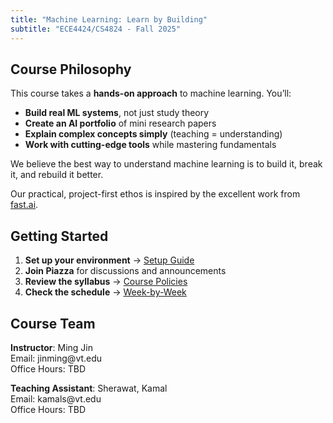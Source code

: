 ```yaml
---
title: "Machine Learning: Learn by Building"
subtitle: "ECE4424/CS4824 - Fall 2025"
---
```


## Course Philosophy

This course takes a **hands-on approach** to machine learning. You'll:

- **Build real ML systems**, not just study theory
- **Create an AI portfolio** of mini research papers
- **Explain complex concepts simply** (teaching = understanding)
- **Work with cutting-edge tools** while mastering fundamentals

We believe the best way to understand machine learning is to build it, break it, and rebuild it better.

Our practical, project-first ethos is inspired by the excellent work from [fast.ai](https://www.fast.ai/).

## Getting Started

1. **Set up your environment** → [Setup Guide](lectures/00-setup.qmd)
2. **Join Piazza** for discussions and announcements
3. **Review the syllabus** → [Course Policies](syllabus.qmd)
4. **Check the schedule** → [Week-by-Week](schedule.qmd)

## Course Team

**Instructor**: Ming Jin  
Email: jinming@vt.edu  
Office Hours: TBD

**Teaching Assistant**: Sherawat, Kamal  
Email: kamals@vt.edu  
Office Hours: TBD